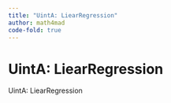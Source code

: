 ```yaml
---
title: "UintA: LiearRegression"
author: math4mad
code-fold: true
---
```


# UintA: LiearRegression {#LinearRegression}

UintA: LiearRegression